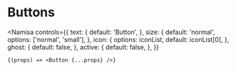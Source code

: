 # Buttons


<Namisa
    controls={{
        text: {
            default: 'Button',
        },
        size: {
            default: 'normal',
            options: ['normal', 'small'],
        },
        icon: {
            options: iconList,
            default: iconList[0],
        },
        ghost: {
            default: false,
        },
        active: {
            default: false,
        },
    }}
>
    {(props) => <Button {...props} />}
</Namisa>
